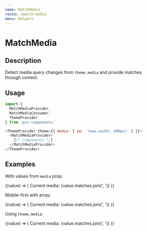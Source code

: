 ```yaml
---
name: MatchMedia
route: /match-media
menu: Helpers
---
```



# MatchMedia

## Description

Detect media query changes from `theme.media` and provide matches through context.


## Usage

```js
import {
  MatchMediaProvider,
  MatchMediaConsumer,
  ThemeProvider
} from 'pss-components'
```

```js
<ThemeProvider theme={{ media: { sm: '(max-width: 600px)' } }}>
  <MatchMediaProvider>
    {/* components */}
  </MatchMediaProvider>
</ThemeProvider>
```

## Examples

With values from `media` prop:

<Playground>
  <MatchMediaProvider
    media={{
      // definition order matter
      mobile: '(min-width: 0px)',
      tablet: '(min-width: 600px)',
      desktop: '(min-width: 1024px)'
    }}
  >
    <MatchMediaConsumer>
      {(value) => (
        <Box>
          Current media: {value.matches.join(', ')}
        </Box>
      )}
    </MatchMediaConsumer>
  </MatchMediaProvider>
</Playground>

Mobile-first with array:

<Playground>
  <MatchMediaProvider
    media={[
      '(min-width: 0px)',
      '(min-width: 600px)',
      '(min-width: 1024px)'
    ]}
  >
    <MatchMediaConsumer>
      {(value) => (
        <Box>
          Current media: {value.matches.join(', ')}
        </Box>
      )}
    </MatchMediaConsumer>
  </MatchMediaProvider>
</Playground>


Using `theme.media`:

<Playground>
  <MatchMediaProvider>
    <MatchMediaConsumer>
      {(value) => (
        <Box>
          Current media: {value.matches.join(', ')}
        </Box>
      )}
    </MatchMediaConsumer>
  </MatchMediaProvider>
</Playground>

